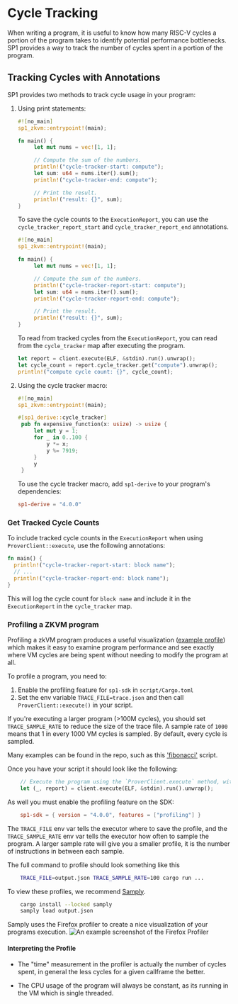 
# Cycle Tracking

When writing a program, it is useful to know how many RISC-V cycles a portion of the program takes to identify potential performance bottlenecks. SP1 provides a way to track the number of cycles spent in a portion of the program.

## Tracking Cycles with Annotations

SP1 provides two methods to track cycle usage in your program:

1. Using print statements:
   ```rust
   #![no_main]
   sp1_zkvm::entrypoint!(main);

   fn main() {
        let mut nums = vec![1, 1];

        // Compute the sum of the numbers.
        println!("cycle-tracker-start: compute");
        let sum: u64 = nums.iter().sum();
        println!("cycle-tracker-end: compute");

        // Print the result.
        println!("result: {}", sum);
   }
   ```

   To save the cycle counts to the `ExecutionReport`, you can use the `cycle_tracker_report_start` and `cycle_tracker_report_end` annotations.

   ```rust
   #![no_main]
   sp1_zkvm::entrypoint!(main);

   fn main() {
        let mut nums = vec![1, 1];

        // Compute the sum of the numbers.
        println!("cycle-tracker-report-start: compute");
        let sum: u64 = nums.iter().sum();
        println!("cycle-tracker-report-end: compute");

        // Print the result.
        println!("result: {}", sum);
   }
   ```

   To read from tracked cycles from the `ExecutionReport`, you can read from the `cycle_tracker` map after executing the program.

   ```rust
   let report = client.execute(ELF, &stdin).run().unwrap();
   let cycle_count = report.cycle_tracker.get("compute").unwrap();
   println!("compute cycle count: {}", cycle_count);
   ```

2. Using the cycle tracker macro:
   ```rust 
   #![no_main]
   sp1_zkvm::entrypoint!(main);

   #[sp1_derive::cycle_tracker]
    pub fn expensive_function(x: usize) -> usize {
        let mut y = 1;
        for _ in 0..100 {
            y *= x;
            y %= 7919;
        }
        y
    }
   ```

   To use the cycle tracker macro, add `sp1-derive` to your program's dependencies:

   ```toml
   sp1-derive = "4.0.0"
   ```

### Get Tracked Cycle Counts

To include tracked cycle counts in the `ExecutionReport` when using `ProverClient::execute`, use the following annotations:

```rust
fn main() {
  println!("cycle-tracker-report-start: block name");
  // ...
  println!("cycle-tracker-report-end: block name");
}
```

This will log the cycle count for `block name` and include it in the `ExecutionReport` in the `cycle_tracker` map.

### Profiling a ZKVM program

Profiling a zkVM program produces a useful visualization ([example profile](https://share.firefox.dev/3Om1pzz)) which makes it easy to examine program performance and see exactly where VM cycles are being spent without needing to modify the program at all.

To profile a program, you need to:

1. Enable the profiling feature for `sp1-sdk` in `script/Cargo.toml`
2. Set the env variable `TRACE_FILE=trace.json` and then call `ProverClient::execute()` in your script.

If you're executing a larger program (>100M cycles), you should set `TRACE_SAMPLE_RATE` to reduce the size of the trace file. A sample rate of `1000` means that 1 in every 1000 VM cycles is sampled. By default, every cycle is sampled.

Many examples can be found in the repo, such as this ['fibonacci'](https://github.com/succinctlabs/sp1/blob/dev/examples/fibonacci/script/src/main.rs#L22) script.

Once you have your script it should look like the following:

```rs
    // Execute the program using the `ProverClient.execute` method, without generating a proof.
    let (_, report) = client.execute(ELF, &stdin).run().unwrap();
```

As well you must enable the profiling feature on the SDK:

```toml
    sp1-sdk = { version = "4.0.0", features = ["profiling"] }
```

The `TRACE_FILE` env var tells the executor where to save the profile, and the `TRACE_SAMPLE_RATE` env var tells the executor how often to sample the program.
A larger sample rate will give you a smaller profile, it is the number of instructions in between each sample.

The full command to profile should look something like this

```sh
    TRACE_FILE=output.json TRACE_SAMPLE_RATE=100 cargo run ...
```

To view these profiles, we recommend [Samply](https://github.com/mstange/samply).

```sh
    cargo install --locked samply
    samply load output.json
```

Samply uses the Firefox profiler to create a nice visualization of your programs execution.
![An example screenshot of the Firefox Profiler](@site/static/profiling.png)

#### Interpreting the Profile

- The "time" measurement in the profiler is actually the number of cycles spent,
  in general the less cycles for a given callframe the better.

- The CPU usage of the program will always be constant, as its running in the VM which is single threaded.
